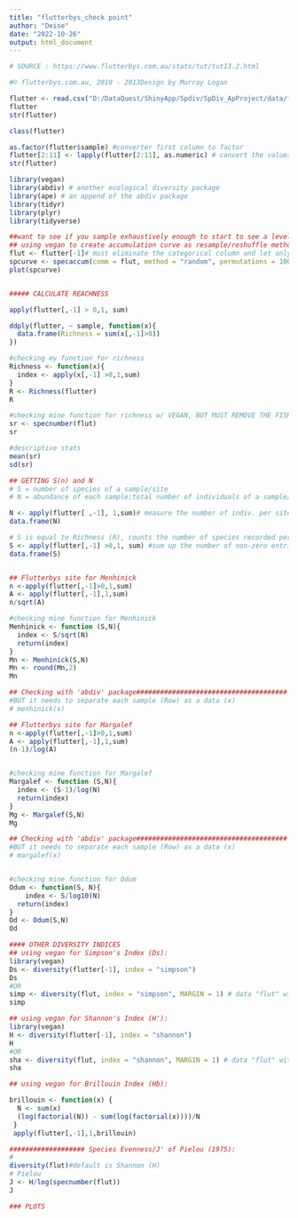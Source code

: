 ```yaml
---
title: "flutterbys_check point"
author: "Deise"
date: "2022-10-26"
output: html_document
---
```


```r
# SOURCE : https://www.flutterbys.com.au/stats/tut/tut13.2.html

#© flutterbys.com.au, 2010 - 2013Design by Murray Logan

flutter <- read.csv("D:/DataQuest/ShinyApp/Spdiv/SpDiv_ApProject/data/flutter.csv")
flutter
str(flutter)

class(flutter)

as.factor(flutter$sample) #converter first column to factor
flutter[2:11] <- lapply(flutter[2:11], as.numeric) # convert the values column to numeric
str(flutter)


```

```r
library(vegan)
library(abdiv) # another ecological diversity package
library(ape) # an append of the abdiv package
library(tidyr)
library(plyr)
library(tidyverse)
```

```r
##want to see if you sample exhaustively enough to start to see a leveling out of that accumulation curve
## using vegan to create accumulation curve as resample/reshuffle method to generate some estimation confidence around the accumulation curve
flut <- flutter[-1]# must eliminate the categorical column and let only the numeric values
spcurve <- specaccum(comm = flut, method = "random", permutations = 1000)
plot(spcurve)

```
```r

```


```r
##### CALCULATE REACHNESS

apply(flutter[,-1] > 0,1, sum)

ddply(flutter, ~ sample, function(x){
  data.frame(Richness = sum(x[,-1]>0))
})

#checking my function for richness
Richness <- function(x){
  index <- apply(x[,-1] >0,1,sum)
}
R <- Richness(flutter)
R

#checking mine function for richness w/ VEGAN, BUT MUST REMOVE THE FISRT COLUMN"SAMPLE"; use "flut"
sr <- specnumber(flut)
sr

#descriptive stats
mean(sr)
sd(sr)

```


```r
## GETTING S(n) and N
# S = number of species of a sample/site
# N = abundance of each sample;total number of individuals of a sample/site

N <- apply(flutter[ ,-1], 1,sum)# measure the number of indiv. per sites (sample)
data.frame(N)

# S is equal to Richness (R), counts the number of species recorded per site
S <- apply(flutter[,-1] >0,1, sum) #sum up the number of non-zero entries per row (1)
data.frame(S)
```

```r

```


```r
## Flutterbys site for Menhinick
n <-apply(flutter[,-1]>0,1,sum)
A <- apply(flutter[,-1],1,sum)
n/sqrt(A)

#checking mine function for Menhinick
Menhinick <- function (S,N){
  index <- S/sqrt(N)
  return(index)
}
Mn <- Menhinick(S,N)
Mn <- round(Mn,2)
Mn

## Checking with 'abdiv' package######################################
#BUT it needs to separate each sample (Row) as a data (x)
# menhinick(x)

## Flutterbys site for Margalef
n <-apply(flutter[,-1]>0,1,sum)
A <- apply(flutter[,-1],1,sum)
(n-1)/log(A)


#checking mine function for Margalef
Margalef <- function (S,N){
  index <- (S-1)/log(N)
  return(index)
}
Mg <- Margalef(S,N)
Mg

## Checking with 'abdiv' package######################################
#BUT it needs to separate each sample (Row) as a data (x)
# margalef(x)


#checking mine function for Odum
Odum <- function(S, N){
    index <- S/log10(N)
  return(index)
}
Od <- Odum(S,N)
Od
```

```r
#### OTHER DIVERSITY INDICES
## using vegan for Simpson's Index (Ds):
library(vegan)
Ds <- diversity(flutter[-1], index = "simpson")
Ds
#OR
simp <- diversity(flut, index = "simpson", MARGIN = 1) # data "flut" without the sampple row
simp

## using vegan for Shannon's Index (H'):
library(vegan)
H <- diversity(flutter[-1], index = "shannon")
H
#OR
sha <- diversity(flut, index = "shannon", MARGIN = 1) # data "flut" without the sampple row
sha

## using vegan for Brillouin Index (Hb):

brillouin <- function(x) {
  N <- sum(x)
  (log(factorial(N)) - sum(log(factorial(x))))/N
 }
 apply(flutter[,-1],1,brillouin)

################### Species Evenness/J' of Pielou (1975):
#  
diversity(flut)#default is Shannon (H)
# Pielou
J <- H/log(specnumber(flut))
J

```
```r
### PLOTS
```

